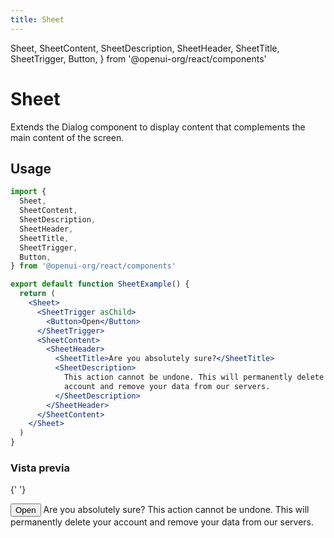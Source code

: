 ```yaml
---
title: Sheet
---
```


  Sheet,
  SheetContent,
  SheetDescription,
  SheetHeader,
  SheetTitle,
  SheetTrigger,
  Button,
} from '@openui-org/react/components'

# Sheet

Extends the Dialog component to display content that complements the main content of the screen.

## Usage

```jsx
import {
  Sheet,
  SheetContent,
  SheetDescription,
  SheetHeader,
  SheetTitle,
  SheetTrigger,
  Button,
} from '@openui-org/react/components'

export default function SheetExample() {
  return (
    <Sheet>
      <SheetTrigger asChild>
        <Button>Open</Button>
      </SheetTrigger>
      <SheetContent>
        <SheetHeader>
          <SheetTitle>Are you absolutely sure?</SheetTitle>
          <SheetDescription>
            This action cannot be undone. This will permanently delete your
            account and remove your data from our servers.
          </SheetDescription>
        </SheetHeader>
      </SheetContent>
    </Sheet>
  )
}
```

### Vista previa

<Preview>

{' '}

<Sheet>
  <SheetTrigger asChild>
    <Button>Open</Button>
  </SheetTrigger>
  <SheetContent>
    <SheetHeader>
      <SheetTitle>Are you absolutely sure?</SheetTitle>
      <SheetDescription>
        This action cannot be undone. This will permanently delete your account
        and remove your data from our servers.
      </SheetDescription>
    </SheetHeader>
  </SheetContent>
</Sheet>

</Preview>
